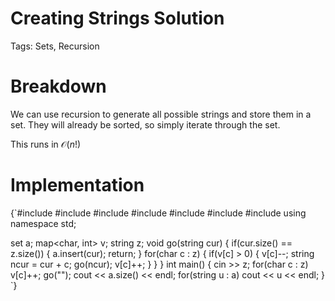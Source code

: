 


<Sidebar moduleId={moduleId} /> 

# Creating Strings Solution

Tags: Sets, Recursion

# Breakdown

We can use recursion to generate all possible strings and store them in a set. They will already be sorted, so simply 
iterate through the set. 

This runs in $\mathcal{O}(n!)$

# Implementation

<div style={{ transform: 'translateX(150px)' }}>
  <SyntaxHighlighter language="cpp" style={okaidia}>
{`#include <cmath>
#include <cstdio>
#include <vector>
#include <iostream>
#include <algorithm>
#include <set> 
#include <map> 
using namespace std;

set<string> a; 
map<char, int> v; 
string z;
void go(string cur) {
    if(cur.size() == z.size()) { a.insert(cur); return; }
    for(char c : z) {
        if(v[c] > 0) {
            v[c]--; 
            string ncur = cur + c; 
            go(ncur); 
            v[c]++; 
        }
    }
}
int main() {
    cin >> z; 
    for(char c : z) v[c]++; 
    go("");
    cout << a.size() << endl;
    for(string u : a) cout << u << endl;
}
`}
  </SyntaxHighlighter>
</div>
